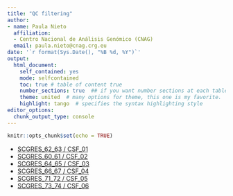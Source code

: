 ---
title: "QC filtering"
author: 
- name: Paula Nieto
  affiliation: 
  - Centro Nacional de Análisis Genómico (CNAG)
  email: paula.nieto@cnag.crg.eu
date: '`r format(Sys.Date(), "%B %d, %Y")`'
output:
  html_document:
    self_contained: yes
    mode: selfcontained
    toc: true # table of content true
    number_sections: true  ## if you want number sections at each table header
    theme: united  # many options for theme, this one is my favorite.
    highlight: tango  # specifies the syntax highlighting style
editor_options:
  chunk_output_type: console
---

```{r setup, include=FALSE}
knitr::opts_chunk$set(echo = TRUE)
```

* [SCGRES_62_63 / CSF_01](01_Overview_and_QC_filtering_CSF_01.html)
* [SCGRES_60_61 / CSF_02](01_Overview_and_QC_filtering_CSF_02.html)
* [SCGRES_64_65 / CSF_03](01_Overview_and_QC_filtering_CSF_03.html)
* [SCGRES_66_67 / CSF_04](01_Overview_and_QC_filtering_CSF_04.html)
* [SCGRES_71_72 / CSF_05](01_Overview_and_QC_filtering_CSF_05.html)
* [SCGRES_73_74 / CSF_06](01_Overview_and_QC_filtering_CSF_06.html)

